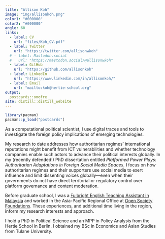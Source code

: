 ```yaml
---
title: "Allison Koh"
image: "img/allisonkoh.png"
color1: "#000000"
color2: "#000000"
angle: 60
links:
  - label: CV
    url: "files/Koh_CV.pdf"
  - label: Twitter
    url: "https://twitter.com/allisonwkoh"
  # - label: Mastodon.social
  #   url: "https://mastodon.social/@allisonwkoh"
  - label: GitHub
    url: "https://github.com/allisonkoh"
  - label: LinkedIn
    url: "https://www.linkedin.com/in/allisonkoh/"
  - label: Email
    url: "mailto:koh@hertie-school.org"
output:
  postcards::onofre
site: distill::distill_website
---
```


```r
library(pacman)
pacman::p_load("postcards")
```


<!-- ## Hello! -->

As a computational political scientist, I use digital traces and tools to investigate the foreign policy implications of emerging technologies. 

My research to date addresses how authoritarian regimes' international reputations might benefit from ICT vulnerabilities and whether technology companies enable such actors to advance their political interests globally. In my (recently defended!) PhD dissertation entitled _Platformed Power Plays: Authoritarian Adaptations in Foreign Social Media Spaces_, I focus on how authoritarian regimes and their supporters use social media to exert influence and limit dissenting voices globally---even when their governments do not have direct territorial or regulatory control over platform governance and content moderation. 

Before graduate school, I was a [Fulbright English Teaching Assistant in Malaysia](https://fulbrightmalaysiaeta.wordpress.com/) and worked in the Asia-Pacific Regional Office at [Open Society Foundations](https://www.opensocietyfoundations.org/what-we-do/regions/asia-pacific). These experiences, and additional time living in the region, inform my research interests and approach. 

I hold a PhD in Political Science and an MPP in Policy Analysis from the Hertie School in Berlin. I obtained my BSc in Economics and Asian Studies from Tulane University.
